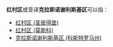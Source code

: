 '''红村区'''或音译'''克拉斯诺谢利斯基区'''可以指：
*[[红村区_(圣彼得堡)|红村区 (圣彼得堡)]]
*[[红村区_(莫斯科)|红村区 (莫斯科)]]
*[[克拉斯诺谢利斯基区_(科斯特罗马州)|克拉斯诺谢利斯基区 (科斯特罗马州)]]

{{disambiguation|cat=三字地名消歧义}}